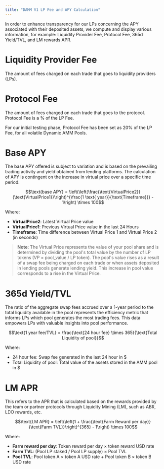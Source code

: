 ```yaml
---
title: "DAMM V1 LP Fee and APY Calculation"
---
```


In order to enhance transparency for our LPs concerning the APY associated with their deposited assets, we compute and display various information, for example: Liquidity Provider Fee, Protocol Fee, 365d Yield/TVL, and LM rewards APR.

# Liquidity Provider Fee
The amount of fees charged on each trade that goes to liquidity providers (LPs).

# Protocol Fee
The amount of fees charged on each trade that goes to the protocol. Protocol Fee is a % of the LP Fee. 

For our initial testing phase, Protocol Fee has been set as 20% of the LP Fee, for all volatile Dynamic AMM Pools.

# Base APY 
The base APY offered is subject to variation and is based on the prevailing trading activity and yield obtained from lending platforms. The calculation of APY is contingent on the increase in virtual price over a specific time period.

```math
\text{base APY} = \left(\left(\frac{\text{VirtualPrice2}}{\text{VirtualPrice1}}\right)^{\frac{1 \text{ year}}{\text{Timeframe}}} - 1\right) \times 100
```

Where:
- **VirtualPrice2**: Latest Virtual Price value
- **VirtualPrice1**: Previous Virtual Price value in the last 24 Hours
- **Timeframe**: Time difference between Virtual Price 1 and Virtual Price 2 (in seconds)

> **Note**: The Virtual Price represents the value of your pool share and is determined by dividing the pool's total value by the number of LP tokens (VP = pool_value / LP token). The pool's value rises as a result of a swap fee being charged on each trade or when assets deposited in lending pools generate lending yield. This increase in pool value corresponds to a rise in the Virtual Price.

# 365d Yield/TVL
The ratio of the aggregate swap fees accrued over a 1-year period to the total liquidity available in the pool represents the efficiency metric that informs LPs which pool generates the most trading fees. This data empowers LPs with valuable insights into pool performance.

```math
\text{1 year fee/TVL} = \frac{\text{24 hour fee} \times 365}{\text{Total Liquidity of pool}}
```

Where:
- 24 hour fee: Swap fee generated in the last 24 hour in $
- Total Liquidity of pool: Total value of the assets stored in the AMM pool in $

# LM APR
This refers to the APR that is calculated based on the rewards provided by the team or partner protocols through Liquidity Mining (LM), such as ABR, LDO rewards, etc.

```math
\text{LM APR} = \left(\left(1 + \frac{\text{Farm Reward per day}}{\text{Farm TVL}}\right)^{365} - 1\right) \times 100
```

Where:
- **Farm reward per day**: Token reward per day × token reward USD rate
- **Farm TVL**: (Pool LP staked / Pool LP supply) × Pool TVL
- **Pool TVL**: Pool token A × token A USD rate + Pool token B × token B USD rate